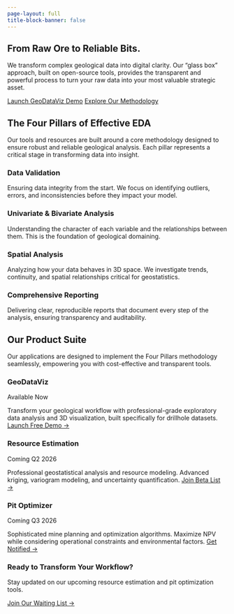 ```yaml
---
page-layout: full
title-block-banner: false
---
```


::: {.container .page-content}

::: {.text-center .hero-intro}
# From Raw Ore to Reliable Bits.
We transform complex geological data into digital clarity. Our "glass box" approach, built on open-source tools, provides the transparent and powerful process to turn your raw data into your most valuable strategic asset.

<div class="hero-buttons">
<a href="https://ghoziankarami.shinyapps.io/GeodataViz/" class="btn btn-primary btn-lg" target="_blank" rel="noopener"><i class="fas fa-rocket"></i> Launch GeoDataViz Demo</a>
<a href="blog.html" class="btn btn-secondary btn-lg"><i class="fas fa-book"></i> Explore Our Methodology</a>
</div>
:::

::: {.section-container .text-center}
## The Four Pillars of Effective EDA
Our tools and resources are built around a core methodology designed to ensure robust and reliable geological analysis. Each pillar represents a critical stage in transforming data into insight.

::: {.value-props-grid}
::: {.value-item}
<div class="value-icon"><i class="fas fa-database"></i></div>
### Data Validation
Ensuring data integrity from the start. We focus on identifying outliers, errors, and inconsistencies before they impact your model.
:::

::: {.value-item}
<div class="value-icon"><i class="fas fa-magnifying-glass-chart"></i></div>
### Univariate & Bivariate Analysis
Understanding the character of each variable and the relationships between them. This is the foundation of geological domaining.
:::

::: {.value-item}
<div class="value-icon"><i class="fas fa-map-location-dot"></i></div>
### Spatial Analysis
Analyzing how your data behaves in 3D space. We investigate trends, continuity, and spatial relationships critical for geostatistics.
:::

::: {.value-item}
<div class="value-icon"><i class="fas fa-file-alt"></i></div>
### Comprehensive Reporting
Delivering clear, reproducible reports that document every step of the analysis, ensuring transparency and auditability.
:::
:::
:::


::: {.section-container .section-light-bg}
<h2 class="section-title text-center">Our Product Suite</h2>
<p class="section-subtitle text-center" style="max-width: 800px;">
  Our applications are designed to implement the Four Pillars methodology seamlessly, empowering you with cost-effective and transparent tools.
</p>

::: {.products-grid}
::: {.product-card .flagship}
<div class="product-header">
<h3><i class="fas fa-chart-line"></i> GeoDataViz</h3>
<span class="badge bg-success">Available Now</span>
</div>
Transform your geological workflow with professional-grade exploratory data analysis and 3D visualization, built specifically for drillhole datasets.
<a href="https://ghoziankarami.shinyapps.io/GeodataViz/" class="btn btn-success w-100 mt-3" target="_blank" rel="noopener">Launch Free Demo →</a>
:::

::: {.product-card .upcoming}
<div class="product-header">
<h3><i class="fas fa-calculator"></i> Resource Estimation</h3>
<span class="badge bg-warning">Coming Q2 2026</span>
</div>
Professional geostatistical analysis and resource modeling. Advanced kriging, variogram modeling, and uncertainty quantification.
<a href="https://docs.google.com/forms/d/e/1FAIpQLSfAB_mnRKFRwpyXAioJo0yukyiWkbtN1q-8_zUmNiVUd3REqQ/viewform?usp=header" class="btn btn-outline-primary w-100 mt-3" target="_blank" rel="noopener">Join Beta List →</a>
:::

::: {.product-card .upcoming}
<div class="product-header">
<h3><i class="fas fa-mountain"></i> Pit Optimizer</h3>
<span class="badge bg-warning">Coming Q3 2026</span>
</div>
Sophisticated mine planning and optimization algorithms. Maximize NPV while considering operational constraints and environmental factors.
<a href="https://docs.google.com/forms/d/e/1FAIpQLSfAB_mnRKFRwpyXAioJo0yukyiWkbtN1q-8_zUmNiVUd3REqQ/viewform?usp=header" class="btn btn-outline-primary w-100 mt-3" target="_blank" rel="noopener">Get Notified →</a>
:::
:::
:::

::: {#cta-section .section-container .cta-section .text-center}
### Ready to Transform Your Workflow?
Stay updated on our upcoming resource estimation and pit optimization tools.
<div class="mt-4">
<a href="https://docs.google.com/forms/d/e/1FAIpQLSfAB_mnRKFRwpyXAioJo0yukyiWkbtN1q-8_zUmNiVUd3REqQ/viewform?usp=header" class="btn btn-primary btn-lg" target="_blank" rel="noopener">Join Our Waiting List →</a>
</div>
:::

:::